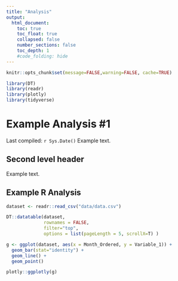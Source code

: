 ```yaml
---
title: "Analysis"
output:
  html_document:
    toc: true
    toc_float: true
    collapsed: false
    number_sections: false
    toc_depth: 1
    #code_folding: hide
---
```


```r
knitr::opts_chunk$set(message=FALSE,warning=FALSE, cache=TRUE)
```

```r
library(DT)
library(readr)
library(plotly)
library(tidyverse)
```



# Example Analysis #1

Last compiled: `r Sys.Date()` Example text.

## Second level header

Example text.

## Example R Analysis

```r
dataset <- readr::read_csv("data/data.csv")
```

```r
DT::datatable(dataset, 
              rownames = FALSE, 
              filter="top", 
              options = list(pageLength = 5, scrollX=T) )
```

```r
g <- ggplot(dataset, aes(x = Month_Ordered, y = Variable_1)) +
  geom_bar(stat="identity") +
  geom_line() +
  geom_point()

plotly::ggplotly(g)
```

